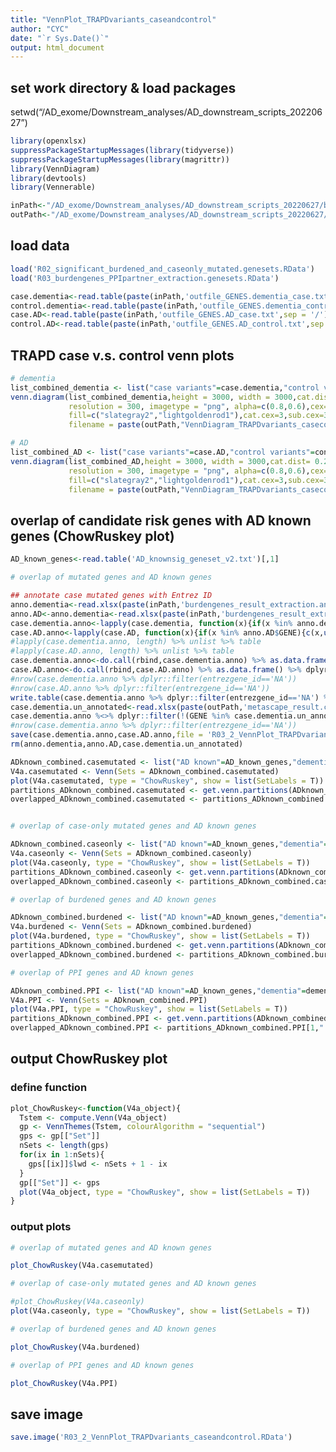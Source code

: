 ```yaml
---
title: "VennPlot_TRAPDvariants_caseandcontrol"
author: "CYC"
date: "`r Sys.Date()`"
output: html_document
---
```


## set work directory & load packages

setwd("/AD_exome/Downstream_analyses/AD_downstream_scripts_20220627")

```r
library(openxlsx)
suppressPackageStartupMessages(library(tidyverse))
suppressPackageStartupMessages(library(magrittr))
library(VennDiagram)
library(devtools)
library(Vennerable)

inPath<-"/AD_exome/Downstream_analyses/AD_downstream_scripts_20220627/burden_test"
outPath<-"/AD_exome/Downstream_analyses/AD_downstream_scripts_20220627/riskgene_exploratory_analyses"
```

## load data

```r
load('R02_significant_burdened_and_caseonly_mutated.genesets.RData')
load('R03_burdengenes_PPIpartner_extraction.genesets.RData')

case.dementia<-read.table(paste(inPath,'outfile_GENES.dementia_case.txt',sep = '/'))[,1]
control.dementia<-read.table(paste(inPath,'outfile_GENES.dementia_control.txt',sep = '/'))[,1]
case.AD<-read.table(paste(inPath,'outfile_GENES.AD_case.txt',sep = '/'))[,1]
control.AD<-read.table(paste(inPath,'outfile_GENES.AD_control.txt',sep = '/'))[,1]
```


## TRAPD case v.s. control venn plots

```r
# dementia
list_combined_dementia <- list("case variants"=case.dementia,"control variants"=control.dementia)
venn.diagram(list_combined_dementia,height = 3000, width = 3000,cat.dist= 0.25,cat.pos=c(0,0),
             resolution = 300, imagetype = "png", alpha=c(0.8,0.6),cex=2.5,
             fill=c("slategray2","lightgoldenrod1"),cat.cex=3,sub.cex=3,
             filename = paste(outPath,"VennDiagram_TRAPDvariants_casecontrol_dementia.png",sep = '/')) # cat.fontface=4,fontfamily=3

# AD
list_combined_AD <- list("case variants"=case.AD,"control variants"=control.AD)
venn.diagram(list_combined_AD,height = 3000, width = 3000,cat.dist= 0.25,cat.pos=c(0,0),
             resolution = 300, imagetype = "png", alpha=c(0.8,0.6),cex=2.5,
             fill=c("slategray2","lightgoldenrod1"),cat.cex=3,sub.cex=3,
             filename = paste(outPath,"VennDiagram_TRAPDvariants_casecontrol_AD.png",sep = '/')) # cat.fontface=4,fontfamily=3
```

## overlap of candidate risk genes with AD known genes (ChowRuskey plot)

```r
AD_known_genes<-read.table('AD_knownsig_geneset_v2.txt')[,1]

# overlap of mutated genes and AD known genes

## annotate case mutated genes with Entrez ID
anno.dementia<-read.xlsx(paste(inPath,'burdengenes_result_extraction.annotated.xlsx',sep = '/'),sheet = 'dementia') %>% dplyr::select(c('GENE','entrezgene_id'))
anno.AD<-anno.dementia<-read.xlsx(paste(inPath,'burdengenes_result_extraction.annotated.xlsx',sep = '/'),sheet = 'AD') %>% dplyr::select(c('GENE','entrezgene_id'))
case.dementia.anno<-lapply(case.dementia, function(x){if(x %in% anno.dementia$GENE){c(x,unique(anno.dementia[which(anno.dementia$GENE==x),'entrezgene_id']))}else{c(x,'NA')}})
case.AD.anno<-lapply(case.AD, function(x){if(x %in% anno.AD$GENE){c(x,unique(anno.AD[which(anno.AD$GENE==x),'entrezgene_id']))}else{c(x,'NA')}})
#lapply(case.dementia.anno, length) %>% unlist %>% table
#lapply(case.AD.anno, length) %>% unlist %>% table
case.dementia.anno<-do.call(rbind,case.dementia.anno) %>% as.data.frame() %>% dplyr::rename(.,GENE=V1,entrezgene_id=V2)
case.AD.anno<-do.call(rbind,case.AD.anno) %>% as.data.frame() %>% dplyr::rename(.,GENE=V1,entrezgene_id=V2)
#nrow(case.dementia.anno %>% dplyr::filter(entrezgene_id=='NA'))
#nrow(case.AD.anno %>% dplyr::filter(entrezgene_id=='NA'))
write.table(case.dementia.anno %>% dplyr::filter(entrezgene_id=='NA') %>% dplyr::pull(GENE),paste(outPath,'case.dementia.un_annotated.txt',sep = '/'),sep = '\n',quote = F,row.names = F,col.names = F)
case.dementia.un_annotated<-read.xlsx(paste(outPath,'metascape_result.case.dementia.un_annotated.xlsx',sep = '/')) %>% dplyr::select(MyList,Gene.ID) %>% dplyr::rename(.,GENE=MyList,entrezgene_id=Gene.ID)
case.dementia.anno %<>% dplyr::filter(!(GENE %in% case.dementia.un_annotated$GENE)) %>% rbind(.,case.dementia.un_annotated)
#nrow(case.dementia.anno %>% dplyr::filter(entrezgene_id=='NA'))
save(case.dementia.anno,case.AD.anno,file = 'R03_2_VennPlot_TRAPDvariants_casemutated_withAnnotation.genesets.RData')
rm(anno.dementia,anno.AD,case.dementia.un_annotated)

ADknown_combined.casemutated <- list("AD known"=AD_known_genes,"dementia"=case.dementia.anno$entrezgene_id,"AD"=case.AD.anno$entrezgene_id)
V4a.casemutated <- Venn(Sets = ADknown_combined.casemutated)
plot(V4a.casemutated, type = "ChowRuskey", show = list(SetLabels = T))
partitions_ADknown_combined.casemutated <- get.venn.partitions(ADknown_combined.casemutated)
overlapped_ADknown_combined.casemutated <- partitions_ADknown_combined.casemutated[1,"..values.."]$`1`


# overlap of case-only mutated genes and AD known genes

ADknown_combined.caseonly <- list("AD known"=AD_known_genes,"dementia"=all_burdened_caseonly$dementia.caseonly$ENTREZID,"AD"=all_burdened_caseonly$AD.caseonly$ENTREZID)
V4a.caseonly <- Venn(Sets = ADknown_combined.caseonly)
plot(V4a.caseonly, type = "ChowRuskey", show = list(SetLabels = T))
partitions_ADknown_combined.caseonly <- get.venn.partitions(ADknown_combined.caseonly)
overlapped_ADknown_combined.caseonly <- partitions_ADknown_combined.caseonly[1,"..values.."]$`1`

# overlap of burdened genes and AD known genes

ADknown_combined.burdened <- list("AD known"=AD_known_genes,"dementia"=burdengenes_dementia_list$ENTREZID,"AD"=burdengenes_AD_list$ENTREZID)
V4a.burdened <- Venn(Sets = ADknown_combined.burdened)
plot(V4a.burdened, type = "ChowRuskey", show = list(SetLabels = T))
partitions_ADknown_combined.burdened <- get.venn.partitions(ADknown_combined.burdened)
overlapped_ADknown_combined.burdened <- partitions_ADknown_combined.burdened[1,"..values.."]$`1`

# overlap of PPI genes and AD known genes

ADknown_combined.PPI <- list("AD known"=AD_known_genes,"dementia"=dementia_PPI_cluster,"AD"=AD_PPI_cluster)
V4a.PPI <- Venn(Sets = ADknown_combined.PPI)
plot(V4a.PPI, type = "ChowRuskey", show = list(SetLabels = T))
partitions_ADknown_combined.PPI <- get.venn.partitions(ADknown_combined.PPI)
overlapped_ADknown_combined.PPI <- partitions_ADknown_combined.PPI[1,"..values.."]$`1`
```

## output ChowRuskey plot

### define function

```r
plot_ChowRuskey<-function(V4a_object){
  Tstem <- compute.Venn(V4a_object)
  gp <- VennThemes(Tstem, colourAlgorithm = "sequential")
  gps <- gp[["Set"]]
  nSets <- length(gps)
  for(ix in 1:nSets){
    gps[[ix]]$lwd <- nSets + 1 - ix
  }
  gp[["Set"]] <- gps
  plot(V4a_object, type = "ChowRuskey", show = list(SetLabels = T))
}
```

### output plots

```r
# overlap of mutated genes and AD known genes

plot_ChowRuskey(V4a.casemutated)

# overlap of case-only mutated genes and AD known genes

#plot_ChowRuskey(V4a.caseonly)
plot(V4a.caseonly, type = "ChowRuskey", show = list(SetLabels = T))

# overlap of burdened genes and AD known genes

plot_ChowRuskey(V4a.burdened)

# overlap of PPI genes and AD known genes

plot_ChowRuskey(V4a.PPI)
```


## save image

```r
save.image('R03_2_VennPlot_TRAPDvariants_caseandcontrol.RData')
```
